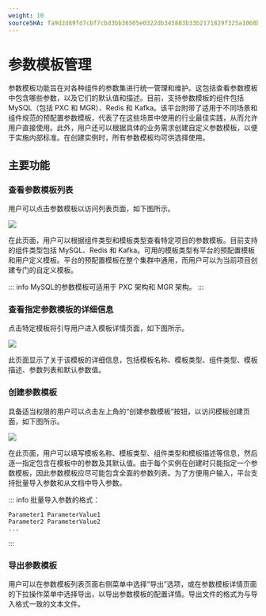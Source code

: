 ```yaml
---
weight: 10
sourceSHA: fa9d2d89fd7cbf7cbd3bb36505e0322db345883b33b2171829f325a1068bc7ed
---
```


# 参数模板管理

参数模板功能旨在对各种组件的参数集进行统一管理和维护。这包括查看参数模板中包含哪些参数，以及它们的默认值和描述。目前，支持参数模板的组件包括 MySQL（包括 PXC 和 MGR）、Redis 和 Kafka。该平台附带了适用于不同场景和组件规范的预配置参数模板，代表了在这些场景中使用的行业最佳实践，从而允许用户直接使用。此外，用户还可以根据具体的业务需求创建自定义参数模板，以便于实施内部标准。在创建实例时，所有参数模板均可供选择使用。

## 主要功能

### 查看参数模板列表

用户可以点击参数模板以访问列表页面，如下图所示。

![](./assets/param-template-list.png)

在此页面，用户可以根据组件类型和模板类型查看特定项目的参数模板。目前支持的组件类型包括 MySQL、Redis 和 Kafka。可用的模板类型有平台的预配置模板和用户定义模板。平台的预配置模板在整个集群中通用，而用户可以为当前项目创建专门的自定义模板。

::: info
MySQL的参数模板可适用于 PXC 架构和 MGR 架构。
:::

### 查看指定参数模板的详细信息

点击特定模板将引导用户进入模板详情页面，如下图所示。

![](./assets/param-template-detail.png)

此页面显示了关于该模板的详细信息，包括模板名称、模板类型、组件类型、模板描述、参数列表和默认参数值。

### 创建参数模板

具备适当权限的用户可以点击左上角的“创建参数模板”按钮，以访问模板创建页面，如下图所示。

![](./assets/create-param-template.png)

在此页面，用户可以填写模板名称、模板类型、组件类型和模板描述等信息，然后逐一指定包含在模板中的参数及其默认值。由于每个实例在创建时只能指定一个参数模板，因此参数模板应尽可能包含全面的参数列表。为了方便用户输入，平台支持批量导入参数和从文档中导入参数。

::: info
批量导入参数的格式：

```
Parameter1 ParameterValue1
Parameter2 ParameterValue2
...
```

:::

### 导出参数模板

用户可以在参数模板列表页面右侧菜单中选择“导出”选项，或在参数模板详情页面的下拉操作菜单中选择导出，以导出参数模板的配置详情。导出文件的格式为与导入格式一致的文本文件。
